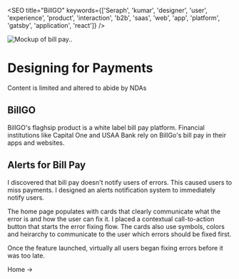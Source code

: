 

<SEO title="BillGO" keywords={['Seraph', 'kumar', 'designer', 'user', 'experience', 'product', 'interaction', 'b2b', 'saas', 'web', 'app', 'platform', 'gatsby', 'application', 'react']} />

<img height="auto" loading="eager" src={billpay} alt="Mockup of bill pay.."  class="center"/>

# Designing for Payments 
<div class="nda"> Content is limited and altered to abide by NDAs </div>

## BillGO
BillGO's flaghsip product is a white label bill pay platform. Financial institutions like Capital One 
and USAA Bank rely on BillGo's bill pay in their apps and websites.

## Alerts for Bill Pay
I discovered that bill pay doesn't notify users of errors. This caused users to miss payments.
I designed an alerts notification system to immediately notify users. 

The home page populates with cards that clearly communicate what the error is and how the user can fix it.
I placed a contextual call-to-action button that starts the error fixing flow. The cards also use symbols, colors and 
heirarchy to communicate to the user which errors should be fixed first.

Once the feature launched, virtually all users began fixing errors before it was too late.


<Link to="/">Home -></Link>
